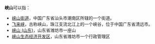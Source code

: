 '''峡山'''可以指：
*[[峡山街道|峡山街道]]，中国广东省汕头市潮南区所辖的一个街道。
*[[飞来峡|飞来峡]]，古称峡山，珠江支流北江上的一个峡谷，位于中国广东省清远市。
*[[峡山_(山东)|峡山 (山东)]]，山东省潍坊市一座山
*[[峡山生态经济开发区|峡山生态经济开发区]]，山东省潍坊市一个行政管理区
{{disambig|Cat=二字地名消歧義}}